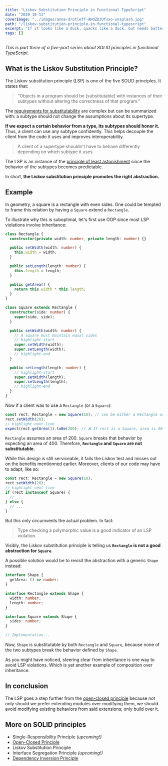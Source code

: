 ```yaml
---
title: "Liskov Substitution Principle in Functional TypeScript"
date: "2020-10-11"
coverImage: "../images/anne-drotleff-AHdZD3Ufxxo-unsplash.jpg"
path: "/liskov-substitution-principle-in-functional-typescript"
excerpt: "If it looks like a duck, quacks like a duck, but needs batteries, you probably have the wrong abstraction."
tags: []
---
```


_This is part three of a five-part series about SOLID principles in functional TypeScript._

## What is the Liskov Substitution Principle?

The Liskov substitution principle (LSP) is one of the five SOLID principles. It states that:

> "Objects in a program should be [substitutable] with instances of their subtypes without altering the correctness of that program."

The [requirements for substitutability](https://en.wikipedia.org/wiki/Liskov_substitution_principle) are complex but can be summarized with:
a subtype should not change the assumptions about its supertype.

**If we expect a certain behavior from a type, its subtypes should honor it.** Thus, a client can use any subtype confidently.
This helps decouple the client from the code it uses and improves interoperability.

> A client of a supertype shouldn't have to behave differently depending on which subtype it uses.

The LSP is an instance of the [principle of least astonishment](https://en.wikipedia.org/wiki/Principle_of_least_astonishment) since the behavior of the subtypes becomes predictable.

In short, **the Liskov substitution principle promotes the right abstraction.**

## Example

In geometry, a square is a rectangle with even sides.
One could be tempted to frame this relation by having a `Square` extend a `Rectangle`.

To illustrate why this is suboptimal, let's first use OOP since most LSP violations involve inheritance:

```ts
class Rectangle {
  constructor(private width: number, private length: number) {}

  public setWidth(width: number) {
    this.width = width;
  }

  public setLength(length: number) {
    this.length = length;
  }

  public getArea() {
    return this.width * this.length;
  }
}

class Square extends Rectangle {
  constructor(side: number) {
    super(side, side);
  }

  public setWidth(width: number) {
    // A square must maintain equal sides
    // highlight-start
    super.setWidth(width);
    super.setLength(width);
    // highlight-end
  }

  public setLength(length: number) {
    // highlight-start
    super.setWidth(length);
    super.setLength(length);
    // highlight-end
  }
}
```

Now if a client was to use a `Rectangle` (or a `Square`):

```ts
const rect: Rectangle = new Square(10); // can be either a Rectangle or a Square
rect.setWidth(20);
// highlight-next-line
expect(rect.getArea()).toBe(200); // ❌ If rect is a Square, area is 400
```

`Rectangle` assumes an area of 200. `Square` breaks that behavior by expecting an area of 400.
Therefore, **`Rectangle` and `Square` are not substitutable.**

While this design is still serviceable, it fails the Liskov test and misses out on the benefits mentionned earlier.
Moreover, clients of our code may have to adapt, like so:

```ts
const rect: Rectangle = new Square(10);
rect.setWidth(20);
// highlight-next-line
if (rect instanceof Square) {
  // ...
} else {
  // ...
}
```

But this only circumvents the actual problem. In fact:

> Type checking a polymorphic value is a good indicator of an LSP violation.

Visibly, the Liskov substitution principle is telling us **`Rectangle` is not a good abstraction for `Square`**.

A possible solution would be to revisit the abstraction with a generic `Shape` instead:

```ts
interface Shape {
  getArea: () => number;
}

interface Rectangle extends Shape {
  width: number;
  length: number;
}

interface Square extends Shape {
  sides: number;
}

// Implementation...
```

Now, `Shape` is substitutable by both `Rectangle` and `Square`, because none of the two subtypes break the behavior defined by `Shape`.

As you might have noticed, steering clear from inheritance is one way to avoid LSP violations.
Which is yet another example of composition over inheritance.

## In conclusion

The LSP goes a step further from the [open-closed principle](/open-closed-principle-in-functional-typescript) because not only should we prefer extending modules over modifying them, we should avoid modifying existing behaviors from said extensions; only build over it.

## More on SOLID principles

- Single-Responsibility Principle _(upcoming!)_
- [Open-Closed Principle](/open-closed-principle-in-functional-typescript)
- Liskov Substitution Principle
- Interface Segregation Principle _(upcoming!)_
- [Dependency Inversion Principle](/dependency-inversion-principle-in-functional-typescript)
